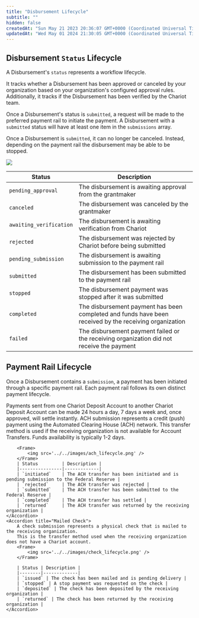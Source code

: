 ```yaml
---
title: "Disbursement Lifecycle"
subtitle: ""
hidden: false
createdAt: "Sun May 21 2023 20:36:07 GMT+0000 (Coordinated Universal Time)"
updatedAt: "Wed May 01 2024 21:30:05 GMT+0000 (Coordinated Universal Time)"
---
```

## Disbursement `Status` Lifecycle
A Disbursement's `status` represents a workflow lifecycle.

It tracks whether a Disbursement has been approved or canceled by your organization based on your organization's configured approval rules.
Additionally, it tracks if the Disbursement has been verified by the Chariot team.

Once a Disbursement's status is `submitted`, a request will be made to the preferred payment rail to initiate the payment.
A Disbursement with a `submitted` status will have at least one item in the `submissions` array.

Once a Disbursement is `submitted`, it can no longer be canceled. Instead, depending on the payment rail the disbursement may be able to be stopped.
<Frame>
    <img src='../../images/disbursement_status_lifecycle.png' />
</Frame>

 Status | Description |
|--------|-------------|
| `pending_approval` | The disbursement is awaiting approval from the grantmaker |
| `canceled` | The disbursement was canceled by the grantmaker |
| `awaiting_verification` | The disbursement is awaiting verification from Chariot |
| `rejected` | The disbursement was rejected by Chariot before being submitted|
| `pending_submission` | The disbursement is awaiting submission to the payment rail|
| `submitted` | The disbursement has been submitted to the payment rail |
| `stopped` | The disbursement payment was stopped after it was submitted |
| `completed` | The disbursement payment has been completed and funds have been received by the receiving organization |
| `failed` | The disbursement payment failed or the receiving organization did not receive the payment |

## Payment Rail Lifecycle

Once a Disbursement contains a `submission`, a payment has been initiated through a specific payment rail. Each payment rail follows its own distinct payment lifecycle.

<AccordionGroup>
    <Accordion title="In-Network Payments">
        Payments sent from one Chariot Deposit Account<span title="Chariot is a financial technology company, not a bank. Chariot Accounts come with a Demand Deposit Account through our banking services partner, Column N.A., Member FDIC. Deposits in Chariot Accounts are eligible for FDIC insurance up to $250,000 per depositor, for each insurable capacity in which the account is held."><sup><Icon icon="fa-regular fa-circle-info" size="2.5"/></sup></span> to another Chariot Deposit Account can be made 24 hours a day, 7 days a week and, once approved, will settle instantly.
    </Accordion>
    <Accordion title="ACH">
        ACH submission represents a credit (push) payment using the Automated Clearing House (ACH) network.
        This transfer method is used if the receiving organization is not available for Account Transfers.
        Funds availability is typically 1-2 days.

        <Frame>
            <img src='../../images/ach_lifecycle.png' />
        </Frame>
        | Status         | Description |
        |----------------|-------------|
        | `initiated`    | The ACH transfer has been initiated and is pending submission to the Federal Reserve |
        | `rejected`     | The ACH transfer was rejected |
        | `submitted`    | The ACH transfer has been submitted to the Federal Reserve |
        | `completed`    | The ACH transfer has settled |
        | `returned`     | The ACH transfer was returned by the receiving organization |
    </Accordion>
    <Accordion title="Mailed Check">
        A check submission represents a physical check that is mailed to the receiving organization.
        This is the transfer method used when the receiving organization does not have a Chariot account.
        <Frame>
            <img src='../../images/check_lifecycle.png' />
        </Frame>

        | Status | Description |
        |--------|-------------|
        | `issued` | The check has been mailed and is pending delivery |
        | `stopped` | A stop payment was requested on the check |
        | `deposited` | The check has been deposited by the receiving organization |
        | `returned` | The check has been returned by the receiving organization |
    </Accordion>

</AccordionGroup>